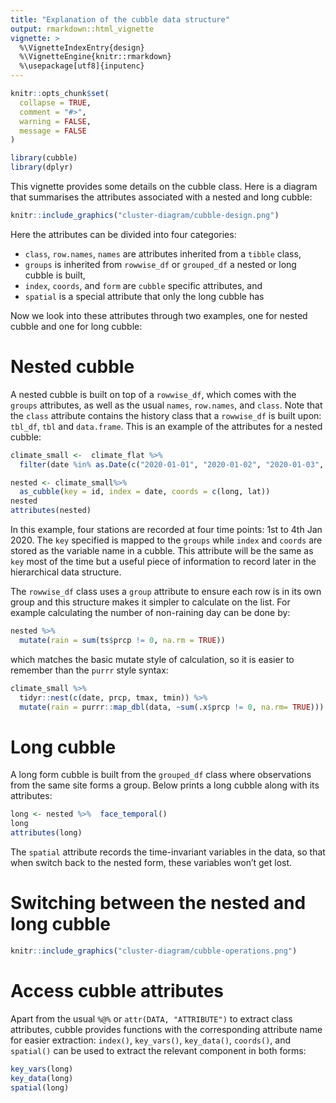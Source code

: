 ```yaml
---
title: "Explanation of the cubble data structure"
output: rmarkdown::html_vignette
vignette: >
  %\VignetteIndexEntry{design}
  %\VignetteEngine{knitr::rmarkdown}
  %\usepackage[utf8]{inputenc}
---
```


```r
knitr::opts_chunk$set(
  collapse = TRUE,
  comment = "#>",
  warning = FALSE, 
  message = FALSE
)
```

```r
library(cubble)
library(dplyr)
```

This vignette provides some details on the cubble class. Here is a diagram that summarises the attributes associated with a nested and long cubble:

```r
knitr::include_graphics("cluster-diagram/cubble-design.png")
```

Here the attributes can be divided into four categories:
  
  - `class`, `row.names`, `names` are attributes inherited from a `tibble` class,
  - `groups` is inherited from `rowwise_df` or `grouped_df` a nested or long cubble is built,
  - `index`, `coords`, and `form` are `cubble` specific attributes, and
  - `spatial` is a special attribute that only the long cubble has
  
Now we look into these attributes through two examples, one for nested cubble and one for long cubble:

# Nested cubble

A nested cubble is built on top of a `rowwise_df`, which comes with the `groups` attributes, as well as the usual `names`, `row.names`, and `class`. Note that the `class` attribute contains the history class that a `rowwise_df` is built upon: `tbl_df`, `tbl` and `data.frame`. This is an example of the attributes for a nested cubble: 

```r
climate_small <-  climate_flat %>%  
  filter(date %in% as.Date(c("2020-01-01", "2020-01-02", "2020-01-03", "2020-01-04"))) 

nested <- climate_small%>%  
  as_cubble(key = id, index = date, coords = c(long, lat))
nested
attributes(nested)
```

In this example, four stations are recorded at four time points: 1st to 4th Jan 2020. The `key` specified is mapped to the `groups` while `index` and `coords` are stored as the variable name in a cubble. This attribute will be the same as `key` most of the time but a useful piece of information to record later in the hierarchical data structure.

The `rowwise_df` class uses a `group` attribute to ensure each row is in its own group and this structure makes it simpler to calculate on the list. For example calculating the number of non-raining day can be done by: 

```r
nested %>%  
  mutate(rain = sum(ts$prcp != 0, na.rm = TRUE))
```

which matches the basic mutate style of calculation, so it is easier to remember than the `purrr` style syntax: 

```r
climate_small %>%  
  tidyr::nest(c(date, prcp, tmax, tmin)) %>%  
  mutate(rain = purrr::map_dbl(data, ~sum(.x$prcp != 0, na.rm= TRUE)))
```

# Long cubble

A long form cubble is built from the `grouped_df` class where observations from the same site forms a group. Below prints a long cubble along with its attributes:

```r
long <- nested %>%  face_temporal()
long
attributes(long)
```

The `spatial` attribute records the time-invariant variables in the data, so that when switch back to the nested form, these variables won't get lost. 

# Switching between the nested and long cubble

```r
knitr::include_graphics("cluster-diagram/cubble-operations.png")
```

# Access cubble attributes

Apart from the usual `%@%` or `attr(DATA, "ATTRIBUTE")` to extract class attributes, cubble provides functions with the corresponding attribute name for easier extraction: `index()`, `key_vars()`, `key_data()`, `coords()`, and `spatial()` can be used to extract the relevant component in both forms:

```r
key_vars(long)
key_data(long)
spatial(long)
```
